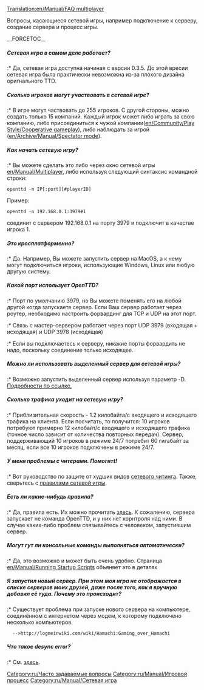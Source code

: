 [[Translation:en/Manual/FAQ multiplayer]]
{{ru/Перевод|en/Manual/FAQ multiplayer|85}}



Вопросы, касающиеся сетевой игры, например подключение к серверу, создание сервера и процесс игры.

__FORCETOC__
=====Сетевая игра в самом деле работает?=====
:* Да, сетевая игра доступна начиная с версии 0.3.5. До этой вресии сетевая игра была практически невозможна из-за плохого дизайна оригнального TTD.

=====Сколько игроков могут участвовать в сетевой игре?=====
:* В игре могут частвовать до 255 игроков. С другой стороны, можно создать только 15 компаний. Каждый игрок может либо играть за свою компанию, либо присоединиться к чужой компании([[en/Community/Play Style/Cooperative gameplay]]), либо наблюдать за игрой ([[en/Archive/Manual/Spectator mode]]).

=====Как начать сетевую игру?=====
:* Вы можете сделать это либо через окно сетевой игры [[en/Manual/Multiplayer]], либо используя следующий синтаксис командной строки:
<pre>openttd -n IP[:port][#playerID]</pre>
Пример:
<pre>openttd -n 192.168.0.1:3979#1</pre> соединит с сервером 192.168.0.1 на порту 3979 и подключит в качестве игрока 1.

=====Это кросплатформенно?=====
:* Да. Например, Вы можете запустить сервер на MacOS, а к нему могут подключиться игроки, использующие Windows, Linux или любую другую систему.

=====Какой порт использует OpenTTD?=====
:* Порт по умолчанию 3979, но Вы можете поменять его на любой другой когда запускаете сервер. Если Ваш сервер работает через роутер, необходимо настроить форвардинг для TCP и UDP на этот порт.
:* Связь с мастер-сервером работает через порт UDP 3979 (входящая + исходящая) и UDP 3978 (исходящая)
:* Если вы подключаетесь к серверу, никакие порты форвардить не надо, поскольку соединение только исходящее.

=====Можно ли использовать выделенный сервер для сетевой игры?=====
:* Возможно запустить выделенный сервер используя параметр -D. [[en/Manual/Dedicated server|Подробности по ссылке.]]

=====Сколько трафика уходит на сетевую игру?=====
:* Приблизительная скорость - 1.2 килобайта/с входящего и исходящего трафика на клиента. Если посчитать, то получится: 10 игроков потребуют примерно 12 килобайт/с входящего и исходящего трафика (точное число зависит от количества повторных передач). Сервер, поддерживающий 10 игроков в режиме 24/7 потребит 60 гигабайт за месяц, если все 10 игроков подключены в режиме 24/7.

=====У меня проблемы с читерами. Помогитt!=====
:* Вот руководство по защите от худших видов [[en/Community/Multiplayer cheating|сетевого читинга]]. Также, сверьтесь с [[en/Community/Play Style/Multiplayer Rules|правилами сетевой игры]].

=====Есть ли какие-нибудь правила?=====
:* Да, правила есть. Их можно прочитать [[en/Community/Play Style/Multiplayer Rules|здесь]]. К сожалению, сервера запускает не команда OpenTTD, и у них нет корнтроля над ними. В случае каких-либо проблем связывайтесь с человеком, запустившим сервер.

=====Могут гут ли консольные команды выполняться автоматически?=====
:* Да, это возможно и может быть очень удобно. Страница [[en/Manual/Running Startup Scripts]] объяняет это в деталях

=====Я запустил новый сервер. При этом моя игра не отображается в списке серверов моих друзей, даже после того, как я вручную добавил её туда. Почему это происходит?=====
:* Существует проблема при запуске нового сервера на компьютере, соединённом с интернетом через модем, к которому подключено несколько компьютеров.
   -->http://logmeinwiki.com/wiki/Hamachi:Gaming_over_Hamachi

=====Что такое desync error?=====
:* См. [[en/Manual/Multiplayer#desync-error|здесь]].

[[Category:ru/Часто задаваемые вопросы]]
[[Category:ru/Manual/Игровой процесс]]
[[Category:ru/Manual/Сетевая игра]]